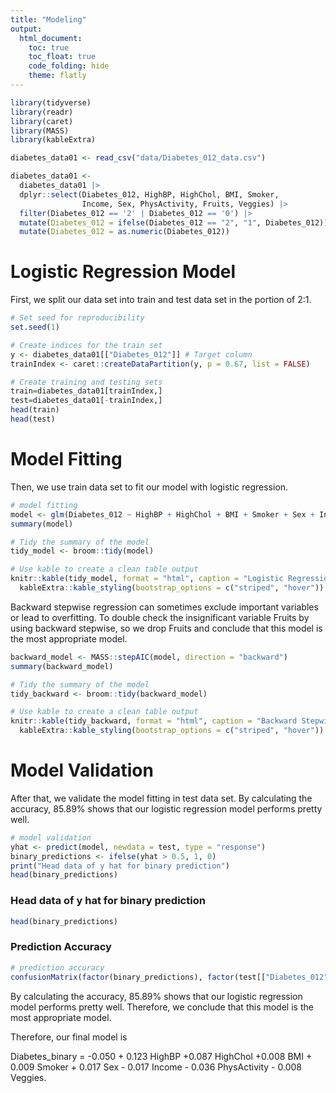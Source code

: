 ```yaml
---
title: "Modeling"
output: 
  html_document:
    toc: true
    toc_float: true
    code_folding: hide
    theme: flatly
---
```


```r
library(tidyverse)
library(readr)
library(caret)
library(MASS)
library(kableExtra)
```

```r
diabetes_data01 <- read_csv("data/Diabetes_012_data.csv")

diabetes_data01 <- 
  diabetes_data01 |>
  dplyr::select(Diabetes_012, HighBP, HighChol, BMI, Smoker, 
                Income, Sex, PhysActivity, Fruits, Veggies) |>
  filter(Diabetes_012 == '2' | Diabetes_012 == '0') |>
  mutate(Diabetes_012 = ifelse(Diabetes_012 == "2", "1", Diabetes_012)) |>
  mutate(Diabetes_012 = as.numeric(Diabetes_012))
```

# Logistic Regression Model

First, we split our data set into train and test data set in the portion of 2:1.

```r
# Set seed for reproducibility
set.seed(1)

# Create indices for the train set
y <- diabetes_data01[["Diabetes_012"]] # Target column
trainIndex <- caret::createDataPartition(y, p = 0.67, list = FALSE)

# Create training and testing sets
train=diabetes_data01[trainIndex,]
test=diabetes_data01[-trainIndex,]
head(train)
head(test)
```

# Model Fitting

Then, we use train data set to fit our model with logistic regression.

```r
# model fitting
model <- glm(Diabetes_012 ~ HighBP + HighChol + BMI + Smoker + Sex + Income + PhysActivity + Fruits + Veggies, data = train)
summary(model)

# Tidy the summary of the model
tidy_model <- broom::tidy(model)

# Use kable to create a clean table output
knitr::kable(tidy_model, format = "html", caption = "Logistic Regression Model Summary") |>
  kableExtra::kable_styling(bootstrap_options = c("striped", "hover"))
```

Backward stepwise regression can sometimes exclude important variables or lead to overfitting. To double check the insignificant variable Fruits by using backward stepwise, so we drop Fruits and conclude that this model is the most appropriate model.

```r
backward_model <- MASS::stepAIC(model, direction = "backward")
summary(backward_model)

# Tidy the summary of the model
tidy_backward <- broom::tidy(backward_model)

# Use kable to create a clean table output
knitr::kable(tidy_backward, format = "html", caption = "Backward Stepwise Model Summary") |>
  kableExtra::kable_styling(bootstrap_options = c("striped", "hover"))
```

# Model Validation

After that, we validate the model fitting in test data set. By calculating the accuracy, 85.89% shows that our logistic regression model performs pretty well.

```r
# model validation
yhat <- predict(model, newdata = test, type = "response")
binary_predictions <- ifelse(yhat > 0.5, 1, 0)
print("Head data of y hat for binary prediction")
head(binary_predictions)
```

### Head data of y hat for binary prediction

```r
head(binary_predictions)
```

### Prediction Accuracy

```r
# prediction accuracy
confusionMatrix(factor(binary_predictions), factor(test[["Diabetes_012"]]))
```

By calculating the accuracy, 85.89% shows that our logistic regression model performs pretty well. Therefore, we conclude that this model is the most appropriate model. 

Therefore, our final model is

Diabetes_binary = -0.050 + 0.123 HighBP +0.087 HighChol +0.008 BMI + 0.009 Smoker + 0.017 Sex - 0.017 Income - 0.036 PhysActivity - 0.008 Veggies.
